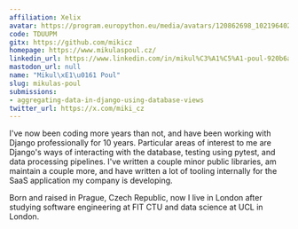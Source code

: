 ```yaml
---
affiliation: Xelix
avatar: https://program.europython.eu/media/avatars/120862698_10219640284332728_910766720099219908_n_VFpwzLs.jpg
code: TDUUPM
gitx: https://github.com/mikicz
homepage: https://www.mikulaspoul.cz/
linkedin_url: https://www.linkedin.com/in/mikul%C3%A1%C5%A1-poul-920b6a59/
mastodon_url: null
name: "Mikul\xE1\u0161 Poul"
slug: mikulas-poul
submissions:
- aggregating-data-in-django-using-database-views
twitter_url: https://x.com/miki_cz
---
```


I've now been coding more years than not, and have been working with Django professionally for 10 years. Particular areas of interest to me are Django's ways of interacting with the database, testing using pytest, and data processing pipelines. I've written a couple minor public libraries, am maintain a couple more, and have written a lot of tooling internally for the SaaS application my company is developing.

Born and raised in Prague, Czech Republic, now I live in London after studying software engineering at FIT CTU and data science at UCL in London.
